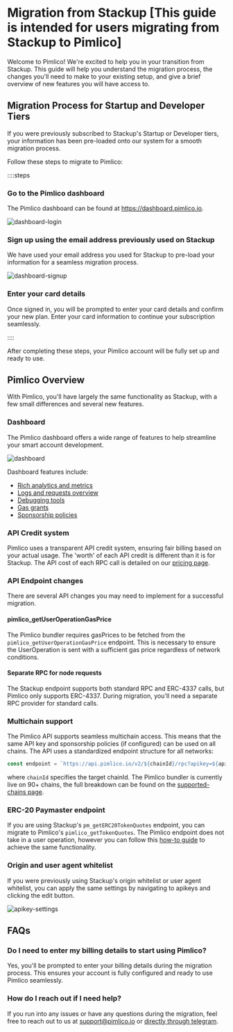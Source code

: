 # Migration from Stackup [This guide is intended for users migrating from Stackup to Pimlico]

Welcome to Pimlico! We're excited to help you in your transition from Stackup. This guide will help you understand the migration process, the changes you'll need to make to your existing setup, and give a brief overview of new features you will have access to.

## Migration Process for Startup and Developer Tiers

If you were previously subscribed to Stackup's Startup or Developer tiers, your information has been pre-loaded onto our system for a smooth migration process.

Follow these steps to migrate to Pimlico:

::::steps

### Go to the Pimlico dashboard

The Pimlico dashboard can be found at https://dashboard.pimlico.io.

![dashboard-login](/dashboard-login.png)

### Sign up using the email address previously used on Stackup

We have used your email address you used for Stackup to pre-load your information for a seamless migration process.

![dashboard-signup](/dashboard-signup.png)

### Enter your card details

Once signed in, you will be prompted to enter your card details and confirm your new plan. Enter your card information to continue your subscription seamlessly.

::::

After completing these steps, your Pimlico account will be fully set up and ready to use.

## Pimlico Overview

With Pimlico, you'll have largely the same functionality as Stackup, with a few small differences and several new features.

### Dashboard

The Pimlico dashboard offers a wide range of features to help streamline your smart account development.

![dashboard](/dashboard.png)

Dashboard features include:
- [Rich analytics and metrics](https://dashboard.pimlico.io/metrics)
- [Logs and requests overview](https://dashboard.pimlico.io/logs)
- [Debugging tools](/guides/how-to/debugging/dropped-user-operations#how-to-debug-dropped-user-operations)
- [Gas grants](https://dashboard.pimlico.io/sponsorship-policies)
- [Sponsorship policies](/guides/how-to/sponsorship-policies)

### API Credit system

Pimlico uses a transparent API credit system, ensuring fair billing based on your actual usage. The 'worth' of each API credit is different than it is for Stackup. The API cost of each RPC call is detailed on our [pricing page](/guides/pricing).

### API Endpoint changes

There are several API changes you may need to implement for a successful migration.

#### pimlico_getUserOperationGasPrice

The Pimlico bundler requires gasPrices to be fetched from the `pimlico_getUserOperationGasPrice` endpoint. This is necessary to ensure the UserOperation is sent with a sufficient gas price regardless of network conditions.

#### Separate RPC for node requests

The Stackup endpoint supports both standard RPC and ERC-4337 calls, but Pimlico only supports ERC-4337. During migration, you'll need a separate RPC provider for standard calls.

### Multichain support

The Pimlico API supports seamless multichain access. This means that the same API key and sponsorship policies (if configured) can be used on all chains. The API uses a standardized endpoint structure for all networks:

```ts
const endpoint = `https://api.pimlico.io/v2/${chainId}/rpc?apikey=${apiKey}`
```

where `chainId` specifies the target chainId. The Pimlico bundler is currently live on 90+ chains, the full breakdown can be found on the [supported-chains page](/guides/supported-chains).

### ERC-20 Paymaster endpoint

If you are using Stackup's `pm_getERC20TokenQuotes` endpoint, you can migrate to Pimlico's `pimlico_getTokenQuotes`. The Pimlico endpoint does not take in a user operation, however you can follow this [how-to guide](/guides/how-to/erc20-paymaster/how-to/use-paymaster) to achieve the same functionality.

### Origin and user agent whitelist

If you were previously using Stackup's origin whitelist or user agent whitelist, you can apply the same settings by navigating to apikeys and clicking the edit button.

![apikey-settings](/apikey-settings.png)

## FAQs

### Do I need to enter my billing details to start using Pimlico?

Yes, you'll be prompted to enter your billing details during the migration process. This ensures your account is fully configured and ready to use Pimlico seamlessly.

### How do I reach out if I need help?

If you run into any issues or have any questions during the migration, feel free to reach out to us at support@pimlico.io or [directly through telegram](https://t.me/kristofgazso).
